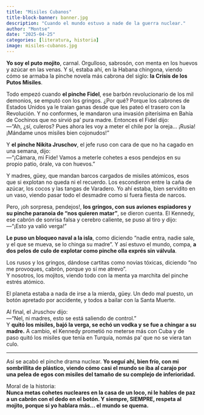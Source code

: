 ```yaml
---
title: "Misiles Cubanos"
title-block-banner: banner.jpg
description: "Cuando el mundo estuvo a nade de la guerra nuclear."
author: "Montse"
date: "2025-04-25"
categories: [literatura, historia]
image: misiles-cubanos.jpg
---
```


**Yo soy el puto mojito**, carnal. Orgulloso, sabrosón, con menta en los huevos y azúcar en las venas. Y sí, estaba ahí, en la Habana chingona, viendo cómo se armaba la pinche novela más cabrona del siglo: **la Crisis de los Putos Misiles**.  

Todo empezó cuando **el pinche Fidel**, ese barbón revolucionario de los mil demonios, se emputó con los gringos. ¿Por qué? Porque los cabrones de Estados Unidos ya le traían ganas desde que les pateó el trasero con la Revolución. Y no conformes, le mandaron una invasión piterísima en Bahía de Cochinos que no sirvió pa’ pura madre. Entonces el Fidel dijo:  
—"Ah, ¿sí, culeros? Pues ahora les voy a meter el chile por la oreja... ¡Rusia! ¡Mándame unos misiles bien cojonudos!"

Y **el pinche Nikita Jruschov**, el jefe ruso con cara de que no ha cagado en una semana, dijo:  
—"¡Cámara, mi Fide! Vamos a meterle cohetes a esos pendejos en su propio patio, órale, va con huevos."

Y madres, güey, que mandan barcos cargados de misiles atómicos, esos que si explotan no queda ni el recuerdo. Los escondieron entre la caña de azúcar, los cocos y las tangas de Varadero. Yo ahí estaba, bien servidito en un vaso, viendo pasar todo el desmadre como si fuera fiesta de narcos.

Pero, ¡oh sorpresa, pendejos!, **los gringos, con sus aviones espiadores y su pinche paranoia de "nos quieren matar"**, se dieron cuenta. El Kennedy, ese cabrón de sonrisa falsa y cerebro caliente, se puso al tiro y dijo:  
—"¡Esto ya valió verga!"

**Le puso un bloqueo naval a la isla**, como diciendo “nadie entra, nadie sale, y el que se mueva, se lo chinga su madre”. Y así estuvo el mundo, compa, **a dos pelos de culo de explotar como pinche olla exprés sin válvula**.

Los rusos y los gringos, dándose cartitas como novias tóxicas, diciendo “no me provoques, cabrón, porque yo sí me atrevo”.  
Y nosotros, los mojitos, viendo todo con la menta ya marchita del pinche estrés atómico.

El planeta estaba a nada de irse a la mierda, güey. Un dedo mal puesto, un botón apretado por accidente, y todos a bailar con la Santa Muerte.  

Al final, el Jruschov dijo:  
—"Nel, ni madres, esto se está saliendo de control."  
Y **quitó los misiles, bajó la verga, se echó un vodka y se fue a chingar a su madre.** A cambio, el Kennedy prometió no meterse más con Cuba y de paso quitó los misiles que tenía en Turquía, nomás pa’ que no se viera tan culo.

---

Así se acabó el pinche drama nuclear. **Yo seguí ahí, bien frío, con mi sombrillita de plástico, viendo cómo casi el mundo se iba al carajo por una pelea de egos con misiles del tamaño de su complejo de inferioridad.**

Moral de la historia:  
**Nunca metas cohetes nucleares en la casa de un loco, ni le hables de paz a un cabrón con el dedo en el botón. Y siempre, SIEMPRE, respeta al mojito, porque si yo hablara más... el mundo se quema.**